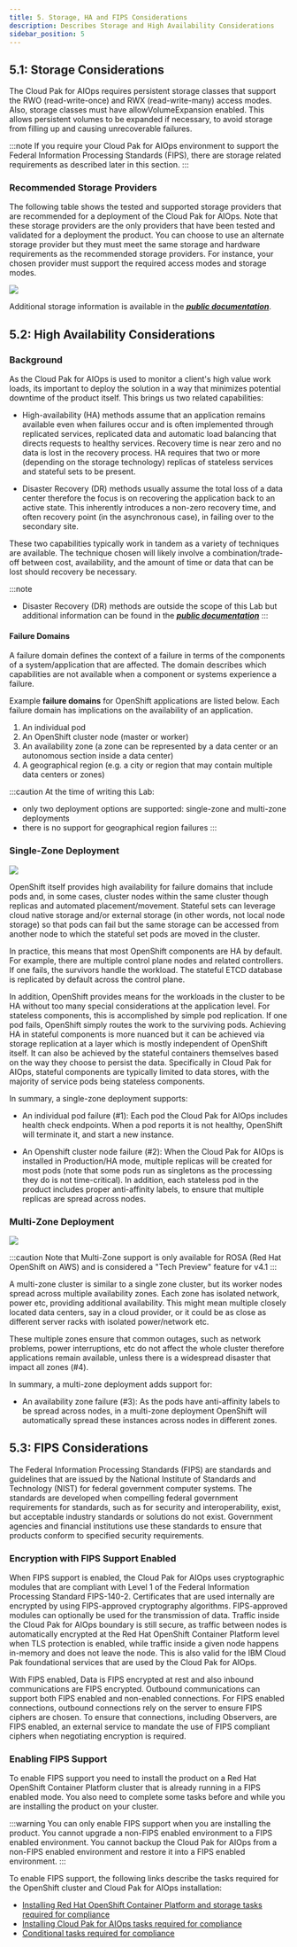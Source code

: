 ```yaml
---
title: 5. Storage, HA and FIPS Considerations
description: Describes Storage and High Availability Considerations
sidebar_position: 5
---
```


## 5.1: Storage Considerations

The Cloud Pak for AIOps requires persistent storage classes that support the RWO (read-write-once) and RWX (read-write-many) access modes.
Also, storage classes must have allowVolumeExpansion enabled. This allows persistent volumes to be expanded if necessary, to avoid 
storage from filling up and causing unrecoverable failures. 

:::note
If you require your Cloud Pak for AIOps environment to support the Federal Information Processing Standards (FIPS), there are storage
related requirements as described later in this section.
:::

### Recommended Storage Providers

The following table shows the tested and supported storage providers that are recommended for a deployment of the Cloud
Pak for AIOps. Note that these storage providers are the only providers that have been tested and validated for a deployment
the product. You can choose to use an alternate storage provider but they must meet the same storage and hardware requirements 
as the recommended storage providers. For instance, your chosen provider must support the required access modes and storage modes.

![](images/storageTable.png)

Additional storage information is available in the [***public documentation***](https://www.ibm.com/docs/en/cloud-paks/cloud-pak-watson-aiops/4.1.0?topic=planning-storage-requirements).


## 5.2: High Availability Considerations

### Background

As the Cloud Pak for AIOps is used to monitor a client's high value work loads, its important to deploy the solution in a way that
minimizes potential downtime of the product itself. This brings us two related capabilities:

* High-availability (HA) methods assume that an application remains available even when failures occur and is often
implemented through replicated services, replicated data and automatic load balancing that directs requests to 
healthy services. Recovery time is near zero and no data is lost in the recovery process. 
HA requires that two or more (depending on the storage technology) replicas of stateless services and 
stateful sets to be present.

* Disaster Recovery (DR) methods usually assume the total loss of a data center therefore the focus is on recovering the 
application back to an active state. This inherently introduces a non-zero recovery time, and often recovery point 
(in the asynchronous case), in failing over to the secondary site.

These two capabilities typically work in tandem as a variety of techniques are available. The technique chosen will likely
involve a combination/trade-off between cost, availability, and the amount of time or data that can be lost should 
recovery be necessary.

:::note
* Disaster Recovery (DR) methods are outside the scope of this Lab but additional information can be found in 
the [***public documentation***](https://www.ibm.com/docs/en/cloud-paks/cloud-pak-watson-aiops/4.1.0?topic=pak-backing-up-restoring-cloud-watson-aiops)
:::

#### Failure Domains

A failure domain defines the context of a failure in terms of the components of a system/application that are affected. The 
domain describes which capabilities are not available when a component or systems experience a failure.

Example **failure domains** for OpenShift applications are listed below. Each failure domain has implications on the availability of an application.

1.  An individual pod
2.  An OpenShift cluster node (master or worker)
3.  An availability zone (a zone can be represented by a data center or an autonomous section inside a data center)
4.  A geographical region (e.g. a city or region that may contain multiple data centers or zones)

:::caution
At the time of writing this Lab: 
* only two deployment options are supported: single-zone and multi-zone deployments
* there is no support for geographical region failures
:::

### Single-Zone Deployment

![](images/single-zone.png)

OpenShift itself provides high availability for failure domains that include pods and, in some cases, 
cluster nodes within the same cluster though replicas and automated placement/movement. Stateful sets
can leverage cloud native storage and/or external storage (in other words, not local node storage) so that
pods can fail but the same storage can be accessed from another node to which the stateful set pods are moved in the cluster.

In practice, this means that most OpenShift components are HA by default. For example, there are multiple control
plane nodes and related controllers. If one fails, the survivors handle the workload. The stateful ETCD database
is replicated by default across the control plane.

In addition, OpenShift provides means for the workloads in the cluster to be HA without too many special considerations
at the application level. For stateless components, this is accomplished by simple pod replication. If one pod
fails, OpenShift simply routes the work to the surviving pods. Achieving HA in stateful components is more nuanced but
it can be achieved via storage replication at a layer which is mostly independent of OpenShift itself. It can also be 
achieved by the stateful containers themselves based on the way they choose to persist the data. Specifically in Cloud Pak for 
AIOps, stateful components are typically limited to data stores, with the majority of service pods being stateless components. 

In summary, a single-zone deployment supports:
* An individual pod failure (#1): Each pod the Cloud Pak for AIOps includes health check endpoints. When a pod reports it is not healthy, OpenShift will 
terminate it, and start a new instance.

* An Openshift cluster node failure (#2): When the Cloud Pak for AIOps is installed in Production/HA mode, 
multiple replicas will be created for most pods (note that some pods run as singletons as the processing they do is
not time-critical). In addition, each stateless pod in the product includes proper anti-affinity labels, 
to ensure that multiple replicas are spread across nodes.

### Multi-Zone Deployment

![](images/multi-zone.png)

:::caution
Note that Multi-Zone support is only available for ROSA (Red Hat OpenShift on AWS) and is considered a "Tech Preview" feature for v4.1
:::

A multi-zone cluster is similar to a single zone cluster, but its worker nodes spread across multiple availability zones.
Each zone has isolated network, power etc, providing additional availability. This might mean multiple closely located
data centers, say in a cloud provider, or it could be as close as different server racks with isolated power/network etc.

These multiple zones ensure that common outages, such as network problems, power interruptions, etc do not affect the 
whole cluster therefore applications remain available, unless there is a widespread disaster that impact all zones (#4).

In summary, a multi-zone deployment adds support for:

* An availability zone failure (#3): As the pods have anti-affinity labels to be spread across nodes, in a multi-zone deployment
OpenShift will automatically spread these instances across nodes in different zones.



## 5.3: FIPS Considerations

The Federal Information Processing Standards (FIPS) are standards and guidelines that are issued by the National
Institute of Standards and Technology (NIST) for federal government computer systems. The standards are 
developed when compelling federal government requirements for standards, such as for security and 
interoperability, exist, but acceptable industry standards or solutions do not exist. Government 
agencies and financial institutions use these standards to ensure that products conform to specified 
security requirements.

### Encryption with FIPS Support Enabled

When FIPS support is enabled, the Cloud Pak for AIOps uses cryptographic modules that are compliant with 
Level 1 of the Federal Information Processing Standard FIPS-140-2. Certificates that are used internally 
are encrypted by using FIPS-approved cryptography algorithms. FIPS-approved modules can optionally be used 
for the transmission of data. Traffic inside the Cloud Pak for AIOps boundary is still secure, as traffic 
between nodes is automatically encrypted at the Red Hat OpenShift Container Platform level when TLS protection
is enabled, while traffic inside a given node happens in-memory and does not leave the node. This is also valid
for the IBM Cloud Pak foundational services that are used by the Cloud Pak for AIOps.

With FIPS enabled, Data is FIPS encrypted at rest and also inbound communications are FIPS encrypted. Outbound 
communications can support both FIPS enabled and non-enabled connections. For FIPS enabled connections, outbound 
connections rely on the server to ensure FIPS ciphers are chosen. To ensure that connections, including Observers, 
are FIPS enabled, an external service to mandate the use of FIPS compliant ciphers when negotiating encryption is required.

### Enabling FIPS Support

To enable FIPS support you need to install the product on a Red Hat OpenShift Container Platform cluster that 
is already running in a FIPS enabled mode. You also need to complete some tasks before and while you are installing the product on your 
cluster.

:::warning
You can only enable FIPS support when you are installing the product. You cannot upgrade a non-FIPS enabled environment to a 
FIPS enabled environment. You cannot backup the Cloud Pak for AIOps from a non-FIPS enabled environment and 
restore it into a FIPS enabled environment.
:::

To enable FIPS support, the following links describe the tasks required for the OpenShift cluster and Cloud Pak for AIOps installation:

* [Installing Red Hat OpenShift Container Platform and storage tasks required for compliance](https://www.ibm.com/docs/en/cloud-paks/cloud-pak-watson-aiops/4.1.0?topic=fips-enabling-support-cloud-pak-watson-aiops#preinstall)
* [Installing Cloud Pak for AIOps tasks required for compliance](https://www.ibm.com/docs/en/cloud-paks/cloud-pak-watson-aiops/4.1.0?topic=fips-enabling-support-cloud-pak-watson-aiops#install_tasks)
* [Conditional tasks required for compliance](https://www.ibm.com/docs/en/cloud-paks/cloud-pak-watson-aiops/4.1.0?topic=fips-enabling-support-cloud-pak-watson-aiops#conditional)